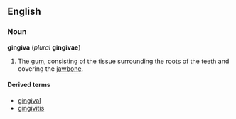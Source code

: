 {{wikipedia}}
==English==
===Noun===
'''gingiva''' (''plural'' '''gingivae''')

# {{anatomy}} The [[gum]], consisting of the tissue surrounding the roots of the teeth and covering the [[jawbone]].

====Derived terms====
*[[gingival]]
*[[gingivitis]]